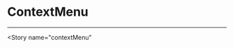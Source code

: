 

<Meta title="Component/ContextMenu" component={ContextMenu} />

# ContextMenu

---

<Story
  name="contextMenu"
>
  <ContextMenuStory />
</Story>
<Source
  language='html'
  dark
  type='code'
  code='<ContextMenu clientY={100} clientX={100} closeContextMenu={function}>

          <> you menu list </>

        </ContextMenu>'

/>

<ArgsTable story="contextMenu" />
